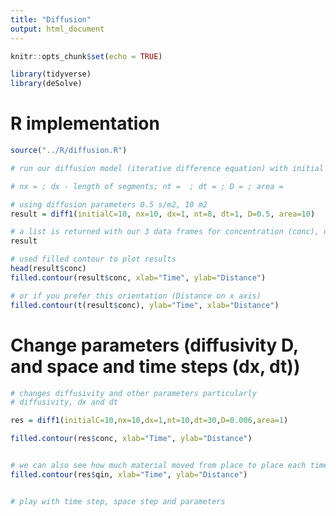 ```yaml
---
title: "Diffusion"
output: html_document
---
```



```r
knitr::opts_chunk$set(echo = TRUE)

library(tidyverse)
library(deSolve)

```

# R implementation

```r
source("../R/diffusion.R")
```


```r
# run our diffusion model (iterative difference equation) with initial concentration of 10, for 8 timestep (size 1m), and 10 space steps (size 1s)

# nx = ; dx - length of segments; nt =  ; dt = ; D = ; area =    

# using diffusion parameters 0.5 s/m2, 10 m2
result = diff1(initialC=10, nx=10, dx=1, nt=8, dt=1, D=0.5, area=10)

# a list is returned with our 3 data frames for concentration (conc), qin and qout
result

# used filled contour to plot results
head(result$conc)
filled.contour(result$conc, xlab="Time", ylab="Distance")

# or if you prefer this orientation (Distance on x axis)
filled.contour(t(result$conc), ylab="Time", xlab="Distance")
```

# Change parameters (diffusivity D, and space and time steps (dx, dt))

```r
# changes diffusivity and other parameters particularly
# diffusivity, dx and dt

res = diff1(initialC=10,nx=10,dx=1,nt=10,dt=30,D=0.006,area=1)

filled.contour(res$conc, xlab="Time", ylab="Distance")


# we can also see how much material moved from place to place each time step
filled.contour(res$qin, xlab="Time", ylab="Distance")


# play with time step, space step and parameters


```

